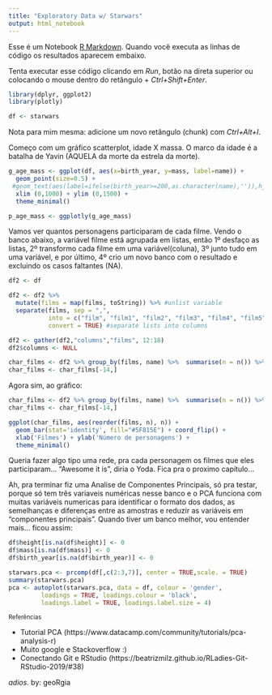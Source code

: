 ```yaml
---
title: "Exploratory Data w/ Starwars"
output: html_notebook
---
```


Esse é um Notebook [R Markdown](http://rmarkdown.rstudio.com). Quando você executa as linhas de código os resultados aparecem embaixo.

Tenta executar esse código clicando em *Run*, botão na direta superior ou colocando o mouse dentro do retângulo + *Ctrl+Shift+Enter*. 

```r
library(dplyr, ggplot2)
library(plotly)

df <- starwars
```

Nota para mim mesma: adicione um novo retângulo (chunk) com *Ctrl+Alt+I*.

Começo com um gráfico scatterplot, idade X massa. O marco da idade é a batalha de Yavin (AQUELA da morte da estrela da morte).

```r
g_age_mass <- ggplot(df, aes(x=birth_year, y=mass, label=name)) +
  geom_point(size=0.5) +
 #geom_text(aes(label=ifelse(birth_year>=200,as.character(name),'')),hjust=-0.05,vjust=-0.5) +
  xlim (0,1000) + ylim (0,1500) +
  theme_minimal()

p_age_mass <- ggplotly(g_age_mass)
```

Vamos ver quantos personagens participaram de cada filme. Vendo o banco abaixo, a variável filme está agrupada em listas, então 1º desfaço as listas, 2º transformo cada filme em uma variável(coluna), 3º junto tudo em uma variável, e por último, 4º crio um novo banco com o resultado e excluindo os casos faltantes (NA).

```r
df2 <- df

df2 <- df2 %>%
  mutate(films = map(films, toString)) %>% #unlist variable
  separate(films, sep = ",",
           into = c("film", "film1", "film2", "film3", "film4", "film5", "film6"),
           convert = TRUE) #separate lists into columns

df2 <- gather(df2,"columns","films", 12:18)
df2$columns <- NULL

char_films <- df2 %>% group_by(films, name) %>%  summarise(n = n()) %>% summarise(n = sum(n))
char_films <- char_films[-14,]
```

Agora sim, ao gráfico:

```r
char_films <- df2 %>% group_by(films, name) %>%  summarise(n = n()) %>% summarise(n = sum(n))
char_films <- char_films[-14,]

ggplot(char_films, aes(reorder(films, n), n)) +
  geom_bar(stat='identity', fill="#5F815E") + coord_flip() +
  xlab('Filmes') + ylab('Número de personagens') +
  theme_minimal()
```

Queria fazer algo tipo uma rede, pra cada personagem os filmes que eles participaram... "Awesome it is", diria o Yoda. Fica pra o proximo capítulo...

Ah, pra terminar fiz uma Analise de Componentes Principais, só pra testar, porque só tem três variaveis numéricas nesse banco e o PCA funciona com muitas variáveis numericas para identificar o formato dos dados, as semelhanças e diferenças entre as amostras e reduzir as variáveis em "componentes principais". Quando tiver um banco melhor, vou entender mais... ficou assim:

```r
df$height[is.na(df$height)] <- 0
df$mass[is.na(df$mass)] <- 0
df$birth_year[is.na(df$birth_year)] <- 0

starwars.pca <- prcomp(df[,c(2:3,7)], center = TRUE,scale. = TRUE)
summary(starwars.pca)
pca <- autoplot(starwars.pca, data = df, colour = 'gender',
         loadings = TRUE, loadings.colour = 'black',
         loadings.label = TRUE, loadings.label.size = 4)
```

~Referências~

- Tutorial PCA (https://www.datacamp.com/community/tutorials/pca-analysis-r)
- Muito google e Stackoverflow :)
- Conectando Git e RStudio (https://beatrizmilz.github.io/RLadies-Git-RStudio-2019/#38)

*adios*. by: geoRgia